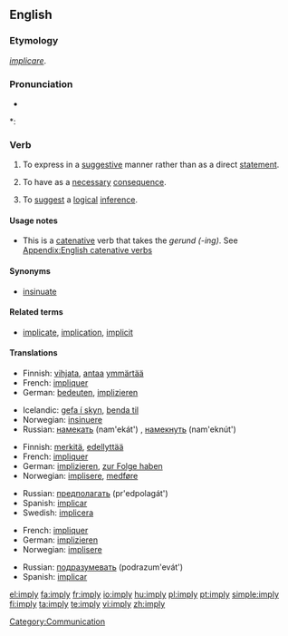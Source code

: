 ==English==

===Etymology===
{{L.}} ''[[implicare]]''.

===Pronunciation===
* {{audio|en-us-imply.ogg|Audio (US)}}

*: {{rhymes|aɪ}}

===Verb===
{{en-verb|impl|i|ed}}

# {{transitive}} To express in a [[suggestive]] manner rather than as a direct [[statement]].
# {{transitive}} To have as a [[necessary]] [[consequence]].
# {{transitive}} To [[suggest]] a [[logical]] [[inference]].

====Usage notes====
* This is a [[catenative]] verb that takes the ''gerund (-ing)''. See [[Appendix:English catenative verbs]]

====Synonyms====
* [[insinuate]]

====Related terms====
* [[implicate]], [[implication]], [[implicit]]

====Translations====
{{trans-top|express suggestively}}
* Finnish: [[vihjata]], [[antaa]] [[ymmärtää]]
* French: [[impliquer]]
* German: [[bedeuten]], [[implizieren]]
{{trans-mid}}
* Icelandic: [[gefa í skyn]], [[benda til]]
* Norwegian: [[insinuere]]
* Russian: [[намекать]] (nam'ekát') {{impf}}, [[намекнуть]] (nam'eknút') {{pf}}
{{trans-bottom}}

{{trans-top|have as a consequence}}
* Finnish: [[merkitä]], [[edellyttää]]
* French: [[impliquer]]
* German: [[implizieren]], [[zur Folge haben]]
* Norwegian: [[implisere]], [[medføre]]
{{trans-mid}}
* Russian: [[предполагать]] (pr'edpolagát') {{impf}}
* Spanish: [[implicar]]
* Swedish: [[implicera]]
{{trans-bottom}}

{{trans-top|suggest a logical inference}}
* French: [[impliquer]]
* German: [[implizieren]]
* Norwegian: [[implisere]]
{{trans-mid}}
* Russian: [[подразумевать]] (podrazum'evát') {{impf}}
* Spanish: [[implicar]]
{{trans-bottom}}

[[Category:Communication]]

[[el:imply]]
[[fa:imply]]
[[fr:imply]]
[[io:imply]]
[[hu:imply]]
[[pl:imply]]
[[pt:imply]]
[[simple:imply]]
[[fi:imply]]
[[ta:imply]]
[[te:imply]]
[[vi:imply]]
[[zh:imply]]